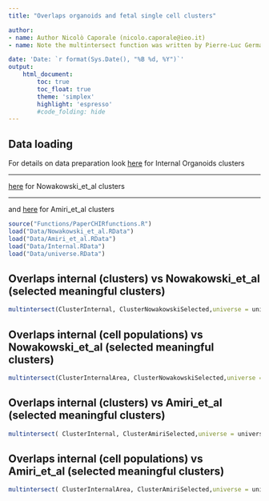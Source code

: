 ```yaml
---
title: "Overlaps organoids and fetal single cell clusters"

author:
- name: Author Nicolò Caporale (nicolo.caporale@ieo.it)
- name: Note the multintersect function was written by Pierre-Luc Germain (pierre-luc.germain@ieo.it)

date: 'Date: `r format(Sys.Date(), "%B %d, %Y")`'
output:
    html_document:
        toc: true
        toc_float: true
        theme: 'simplex'
        highlight: 'espresso'
        #code_folding: hide
---
```




## Data loading

For details on data preparation look [here](./DataPreparation/Internal/DataPreparation.html) for Internal Organoids clusters

***
[here](./DataPreparation/Nowakowski_et_al/DataPreparation.html) for Nowakowski_et_al clusters

***
and [here](./DataPreparation/Amiri_et_al/DataPreparation.html) for Amiri_et_al clusters

```r
source("Functions/PaperCHIRfunctions.R")
load("Data/Nowakowski_et_al.RData")
load("Data/Amiri_et_al.RData")
load("Data/Internal.RData")
load("Data/universe.RData")
```


## Overlaps internal (clusters) vs Nowakowski_et_al (selected meaningful clusters)
```r
multintersect(ClusterInternal, ClusterNowakowskiSelected,universe = universe)
```

## Overlaps internal (cell populations) vs Nowakowski_et_al (selected meaningful clusters)
```r
multintersect(ClusterInternalArea, ClusterNowakowskiSelected,universe = universe)
```

## Overlaps internal (clusters) vs Amiri_et_al (selected meaningful clusters)
```r
multintersect( ClusterInternal, ClusterAmiriSelected,universe = universe)
```

## Overlaps internal (cell populations) vs Amiri_et_al (selected meaningful clusters)
```r
multintersect( ClusterInternalArea, ClusterAmiriSelected,universe = universe)
```


